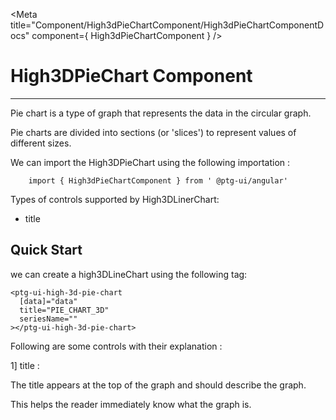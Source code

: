 


<Meta title="Component/High3dPieChartComponent/High3dPieChartComponentDocs" component={ High3dPieChartComponent }    />


 # High3DPieChart Component

 ---

Pie chart is a type of graph that represents the data in the circular graph.

Pie charts are divided into sections (or 'slices') to represent values of different sizes.


We can import the High3DPieChart using the following importation : 
```
    import { High3dPieChartComponent } from ' @ptg-ui/angular'

```    


Types of controls supported by High3DLinerChart:

 - title


 ## Quick Start
 
 we can create a high3DLineChart using the following tag: 

```
<ptg-ui-high-3d-pie-chart
  [data]="data"
  title="PIE_CHART_3D"
  seriesName=""
></ptg-ui-high-3d-pie-chart>

```

Following are some controls with their explanation :

 1] title :

 The title appears at the top of the graph and should describe the graph. 

 This helps the reader immediately know what the graph is. 


<Canvas><Story id="component-high3dlinechartcomponent--title" /></Canvas>
